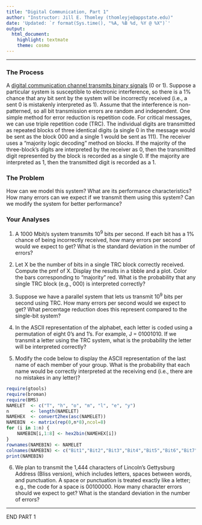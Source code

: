 ```yaml
---
title: "Digital Communication, Part 1"
author: "Instructor: Jill E. Thomley (thomleyje@appstate.edu)"
date: 'Updated: `r format(Sys.time(), "%A, %B %d, %Y @ %X")`'
output: 
  html_document: 
    highlight: textmate
    theme: cosmo
---
```


<hr>

### The Process

A [digital communication channel transmits binary signals](http://what-when-how.com/data-communications-and-networking/digital-transmission-of-digital-data/) (0 or 1). Suppose a particular system is susceptible to electronic interference, so there is a 1% chance that any bit sent by the system will be incorrectly received (i.e., a sent 0 is mistakenly interpreted as 1). Assume that the interference is non-patterned, so all bit transmission errors are random and independent. One simple method for error reduction is repetition code. For critical messages, we can use triple repetition code (TRC). The individual digits are transmitted as repeated blocks of three identical digits (a single 0 in the message would be sent as the block 000 and a single 1 would be sent as 111). The receiver uses a "majority logic decoding" method on blocks. If the majority of the three-block's digits are interpreted by the receiver as 0, then the transmitted digit represented by the block is recorded as a single 0. If the majority are interpreted as 1, then the transmitted digit is recorded as a 1.


### The Problem

How can we model this system? What are its performance characteristics? How many errors can we expect if we transmit them using this system? Can we modify the system for better performance?


### Your Analyses

1) A 1000 Mbit/s system transmits 10^9^ bits per second. If each bit has a 1% chance of being incorrectly received, how many errors per second would we expect to get? What is the standard deviation in the number of errors?

2) Let X be the number of bits in a single TRC block correctly received. Compute the pmf of X. Display the results in a tibble and a plot. Color the bars corresponding to "majority" red. What is the probability that any single TRC block (e.g., 000) is interpreted correctly?

3) Suppose we have a parallel system that lets us transmit 10^9^ bits per second using TRC. How many errors per second would we expect to get? What percentage reduction does this represent compared to the single-bit system?

4) In the ASCII representation of the alphabet, each letter is coded using a permutation of eight 0’s and 1’s. For example, J = 01001010. If we transmit a letter using the TRC system, what is the probability the letter will be interpreted correctly?

5) Modify the code below to display the ASCII representation of the last name of each member of your group. What is the probability that each name would be correctly interpreted at the receiving end (i.e., there are no mistakes in any letter)?

```r
require(gtools)
require(broman)
require(BMS)
NAMELET  <- c("T", "h", "o", "m", "l", "e", "y")
n        <- length(NAMELET)
NAMEHEX  <- convert2hex(asc(NAMELET))
NAMEBIN  <- matrix(rep(0,n*8),ncol=8)
for (i in 1:n) {
    NAMEBIN[i,1:8] <- hex2bin(NAMEHEX[i])
}
rownames(NAMEBIN) <- NAMELET
colnames(NAMEBIN) <- c("Bit1","Bit2","Bit3","Bit4","Bit5","Bit6","Bit7","Bit8")
print(NAMEBIN)
```

6) We plan to transmit the 1,444 characters of Lincoln's Gettysburg Address (Bliss version), which includes letters, spaces between words, and punctuation. A space or punctuation is treated exactly like a letter; e.g., the code for a space is 00100000. How many character errors should we expect to get? What is the standard deviation in the number of errors?

<hr>

END PART 1